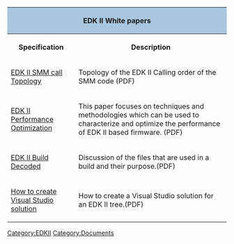 <div class="t_projects">
<table>
<tr><th colspan="4" style="background-color:#a9c6dd">EDK II White papers</th></tr>
<tr>
<th>Specification</th>
<th>Description</th>
</tr>
<tr>
<td>
[https://sourceforge.net/projects/edk2/files/General%20Documentation/EDK%20II%20SMM%20call%20topology.pdf/download EDK II SMM call Topology]
</td>
<td>
Topology of the EDK II Calling order of the SMM code (PDF)
</td>
</tr>

<tr>
<td>
[https://sourceforge.net/projects/edk2/files/Technical%20Information/PerformanceOptimization_1_0.pdf/download EDK II Performance Optimization]
</td>
<td>
This paper focuses on techniques and methodologies which can be used to characterize and optimize the performance of EDK II based firmware.
(PDF)

</td>
</tr>
<tr>
<td>
[https://sourceforge.net/projects/edk2/files/General%20Documentation/EDK2_Build_Decoded.pdf/download EDK II Build Decoded]
</td>
<td>
Discussion of the files that are used in a build and their purpose.(PDF)

</td>
</tr>
<tr>
<td>
[https://sourceforge.net/projects/edk2/files/General%20Documentation/How-to-Create_VS_Solution_for_Existing_Code.pdf/download How to create Visual Studio solution]
</td>
<td>
How to create a Visual Studio solution for an EDK II tree.(PDF)

</td>
</tr>

</table>
[[Category:EDKII]]
[[Category:Documents]]